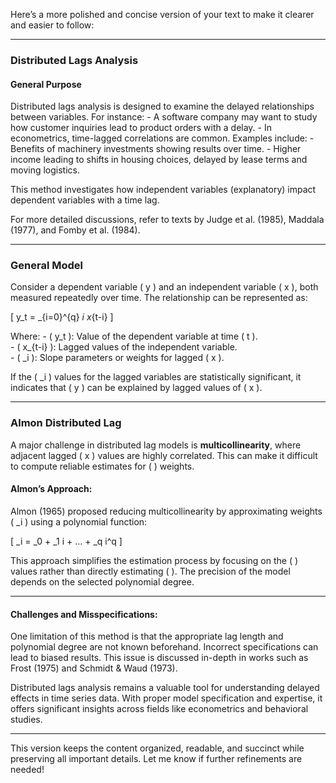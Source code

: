 Here’s a more polished and concise version of your text to make it clearer and easier to follow:

---

### Distributed Lags Analysis

#### **General Purpose**
Distributed lags analysis is designed to examine the delayed relationships between variables. For instance:
- A software company may want to study how customer inquiries lead to product orders with a delay.
- In econometrics, time-lagged correlations are common. Examples include:
  - Benefits of machinery investments showing results over time.
  - Higher income leading to shifts in housing choices, delayed by lease terms and moving logistics.

This method investigates how independent variables (explanatory) impact dependent variables with a time lag.

For more detailed discussions, refer to texts by Judge et al. (1985), Maddala (1977), and Fomby et al. (1984).

---

### General Model

Consider a dependent variable \( y \) and an independent variable \( x \), both measured repeatedly over time. The relationship can be represented as:

\[
y_t = \sum_{i=0}^{q} \beta_i \cdot x_{t-i}
\]

Where:
- \( y_t \): Value of the dependent variable at time \( t \).  
- \( x_{t-i} \): Lagged values of the independent variable.  
- \( \beta_i \): Slope parameters or weights for lagged \( x \).  

If the \( \beta_i \) values for the lagged variables are statistically significant, it indicates that \( y \) can be explained by lagged values of \( x \).

---

### Almon Distributed Lag

A major challenge in distributed lag models is **multicollinearity**, where adjacent lagged \( x \) values are highly correlated. This can make it difficult to compute reliable estimates for \( \beta \) weights.

#### **Almon’s Approach**:
Almon (1965) proposed reducing multicollinearity by approximating weights \( \beta_i \) using a polynomial function:

\[
\beta_i = \alpha_0 + \alpha_1 \cdot i + ... + \alpha_q \cdot i^q
\]

This approach simplifies the estimation process by focusing on the \( \alpha \) values rather than directly estimating \( \beta \). The precision of the model depends on the selected polynomial degree.

---

#### **Challenges and Misspecifications**:
One limitation of this method is that the appropriate lag length and polynomial degree are not known beforehand. Incorrect specifications can lead to biased results. This issue is discussed in-depth in works such as Frost (1975) and Schmidt & Waud (1973).

Distributed lags analysis remains a valuable tool for understanding delayed effects in time series data. With proper model specification and expertise, it offers significant insights across fields like econometrics and behavioral studies.

---

This version keeps the content organized, readable, and succinct while preserving all important details. Let me know if further refinements are needed!
